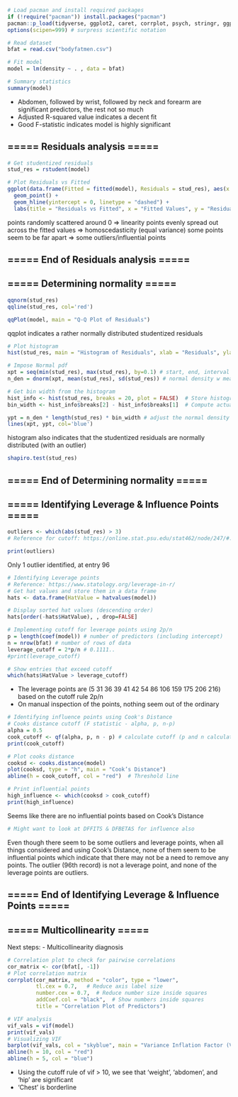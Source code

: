 ```{r}
# Load pacman and install required packages
if (!require("pacman")) install.packages("pacman")
pacman::p_load(tidyverse, ggplot2, caret, corrplot, psych, stringr, ggpubr, forecast, gridExtra, car, ggcorrplot)
options(scipen=999) # surpress scientific notation
```

```{r}
# Read dataset
bfat = read.csv("bodyfatmen.csv")
```

```{r}
# Fit model
model = lm(density ~ . , data = bfat)
```

```{r}
# Summary statistics
summary(model)
```
- Abdomen, followed by wrist, followed by neck and forearm are significant predictors, the rest not so much
- Adjusted R-squared value indicates a decent fit
- Good F-statistic indicates model is highly significant


## ===== Residuals analysis ===== ## 
```{r}
# Get studentized residuals
stud_res = rstudent(model)
```

```{r}
# Plot Residuals vs Fitted
ggplot(data.frame(Fitted = fitted(model), Residuals = stud_res), aes(x = Fitted, y = Residuals)) +
  geom_point() +
  geom_hline(yintercept = 0, linetype = "dashed") +
  labs(title = "Residuals vs Fitted", x = "Fitted Values", y = "Residuals")
```
points randomly scattered around 0 => linearity
points evenly spread out across the fitted values => homoscedasticity (equal variance)
some points seem to be far apart => some outliers/influential points

## ===== End of Residuals analysis ===== ## 





## ===== Determining normality ===== ## 
```{r}
qqnorm(stud_res)
qqline(stud_res, col='red')
```
```{r}
qqPlot(model, main = "Q-Q Plot of Residuals")
```
qqplot indicates a rather normally distributed studentized residuals

```{r}
# Plot histogram
hist(stud_res, main = "Histogram of Residuals", xlab = "Residuals", ylab = "Frequency", breaks = 20)

# Impose Normal pdf
xpt = seq(min(stud_res), max(stud_res), by=0.1) # start, end, interval
n_den = dnorm(xpt, mean(stud_res), sd(stud_res)) # normal density w mean and sd of the data

# Get bin width from the histogram
hist_info <- hist(stud_res, breaks = 20, plot = FALSE)  # Store histogram data without plotting
bin_width <- hist_info$breaks[2] - hist_info$breaks[1]  # Compute actual bin width

ypt = n_den * length(stud_res) * bin_width # adjust the normal density to the length of the dataset * width of each bin
lines(xpt, ypt, col='blue')
```
histogram also indicates that the studentized residuals are normally distributed (with an outlier)

```{r}
shapiro.test(stud_res)
```

## ===== End of Determining normality ===== ## 





## ===== Identifying Leverage & Influence Points ===== ## 

```{r}
outliers <- which(abs(stud_res) > 3) 
# Reference for cutoff: https://online.stat.psu.edu/stat462/node/247/#:~:text=If%20an%20observation%20has%20a,than%203%20in%20absolute%20value.

print(outliers)
```
Only 1 outlier identified, at entry 96

```{r}
# Identifying Leverage points
# Reference: https://www.statology.org/leverage-in-r/
# Get hat values and store them in a data frame
hats <- data.frame(HatValue = hatvalues(model))

# Display sorted hat values (descending order)
hats[order(-hats$HatValue), , drop=FALSE]

# Implementing cutoff for leverage points using 2p/n
p = length(coef(model)) # number of predictors (including intercept)
n = nrow(bfat) # number of rows of data
leverage_cutoff = 2*p/n # 0.1111..
#print(leverage_cutoff)

# Show entries that exceed cutoff
which(hats$HatValue > leverage_cutoff)

```
- The leverage points are (5  31  36  39  41  42  54  86 106 159 175 206 216) based on the cutoff rule 2p/n
- On manual inspection of the points, nothing seem out of the ordinary

```{r}
# Identifying influence points using Cook's Distance 
# Cooks distance cutoff (F statistic - alpha, p, n-p)
alpha = 0.5
cook_cutoff <- qf(alpha, p, n - p) # calculate cutoff (p and n calculated above for leverage pts)
print(cook_cutoff)

# Plot cooks distance 
cooksd <- cooks.distance(model)
plot(cooksd, type = "h", main = "Cook’s Distance")
abline(h = cook_cutoff, col = "red")  # Threshold line

# Print influential points
high_influence <- which(cooksd > cook_cutoff)
print(high_influence)
```
Seems like there are no influential points based on Cook's Distance

```{r}
# Might want to look at DFFITS & DFBETAS for influence also

```

Even though there seem to be some outliers and leverage points, when all things considered and using Cook's Distance, none of them seem to be influential points which indicate that there may not be a need to remove any points. The outlier (96th record) is not a leverage point, and none of the leverage points are outliers.

## ===== End of Identifying Leverage & Influence Points ===== ## 





## ===== Multicollinearity ===== ## 

Next steps:
- Multicollinearity diagnosis
```{r}
# Correlation plot to check for pairwise correlations
cor_matrix <- cor(bfat[, -1])
# Plot correlation matrix
corrplot(cor_matrix, method = "color", type = "lower",
         tl.cex = 0.7,   # Reduce axis label size
         number.cex = 0.7,  # Reduce number size inside squares
         addCoef.col = "black",  # Show numbers inside squares
         title = "Correlation Plot of Predictors")
```

```{r}
# VIF analysis
vif_vals = vif(model)
print(vif_vals)
# Visualizing VIF
barplot(vif_vals, col = "skyblue", main = "Variance Inflation Factor (VIF)", las=2)
abline(h = 10, col = "red")
abline(h = 5, col = "blue")
```
- Using the cutoff rule of vif > 10, we see that 'weight', 'abdomen', and 'hip' are significant
- 'Chest' is borderline



